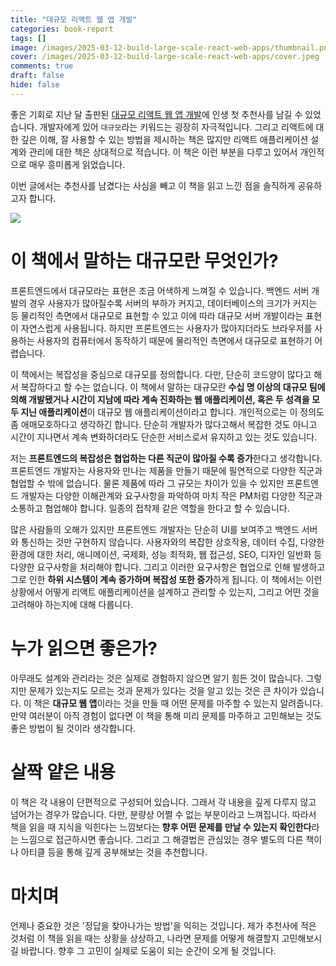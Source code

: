 ```yaml
---
title: "대규모 리액트 웹 앱 개발"
categories: book-report
tags: []
image: /images/2025-03-12-build-large-scale-react-web-apps/thumbnail.png
cover: /images/2025-03-12-build-large-scale-react-web-apps/cover.jpeg
comments: true
draft: false
hide: false
---
```



좋은 기회로 지난 달 출판된 [대규모 리액트 웹 앱 개발](https://product.kyobobook.co.kr/detail/S000215561417)에 인생 첫 추천사를 남길 수 있었습니다. 개발자에게 있어 `대규모`라는 키워드는 굉장히 자극적입니다. 그리고 리액트에 대한 깊은 이해, 잘 사용할 수 있는 방법을 제시하는 책은 많지만 리액트 애플리케이션 설계와 관리에 대한 책은 상대적으로 적습니다. 이 책은 이런 부분을 다루고 있어서 개인적으로 매우 흥미롭게 읽었습니다.

이번 글에서는 추천사를 남겼다는 사심을 빼고 이 책을 읽고 느낀 점을 솔직하게 공유하고자 합니다.

<Image src="/images/2025-03-12-build-large-scale-react-web-apps/foreword.png" caption="추천사 내용 중 일부" maxWidth="400px" />

# 이 책에서 말하는 대규모란 무엇인가?

프론트엔드에서 대규모라는 표현은 조금 어색하게 느껴질 수 있습니다. 백엔드 서버 개발의 경우 사용자가 많아질수록 서버의 부하가 커지고, 데이터베이스의 크기가 커지는 등 물리적인 측면에서 대규모로 표현할 수 있고 이에 따라 대규모 서버 개발이라는 표현이 자연스럽게 사용됩니다. 하지만 프론트엔드는 사용자가 많아지더라도 브라우저를 사용하는 사용자의 컴퓨터에서 동작하기 때문에 물리적인 측면에서 대규모로 표현하기 어렵습니다.

이 책에서는 복잡성을 중심으로 대규모를 정의합니다. 다만, 단순히 코드양이 많다고 해서 복잡하다고 할 수는 없습니다. 이 책에서 말하는 대규모란 **수십 명 이상의 대규모 팀에 의해 개발됐거나 시간이 지남에 따라 계속 진화하는 웹 애플리케이션, 혹은 두 성격을 모두 지닌 애플리케이션**이 대규모 웹 애플리케이션이라고 합니다. 개인적으로는 이 정의도 좀 애매모호하다고 생각하긴 합니다. 단순히 개발자가 많다고해서 복잡한 것도 아니고 시간이 지나면서 계속 변화하더라도 단순한 서비스로서 유지하고 있는 것도 있습니다.

저는 **프론트엔드의 복잡성은 협업하는 다른 직군이 많아질 수록 증가**한다고 생각합니다. 프론트엔드 개발자는 사용자와 만나는 제품을 만들기 때문에 필연적으로 다양한 직군과 협업할 수 밖에 없습니다. 물론 제품에 따라 그 규모는 차이가 있을 수 있지만 프론트엔드 개발자는 다양한 이해관계와 요구사항을 파악하여 마치 작은 PM처럼 다양한 직군과 소통하고 협업해야 합니다. 일종의 접착제 같은 역할을 한다고 할 수 있습니다.

많은 사람들의 오해가 있지만 프론트엔드 개발자는 단순히 UI를 보여주고 백엔드 서버와 통신하는 것만 구현하지 않습니다. 사용자와의 복잡한 상호작용, 데이터 수집, 다양한 환경에 대한 처리, 애니메이션, 국제화, 성능 최적화, 웹 접근성, SEO, 디자인 일반화 등 다양한 요구사항을 처리해야 합니다. 그리고 이러한 요구사항은 협업으로 인해 발생하고 그로 인한 **하위 시스템이 계속 증가하며 복잡성 또한 증가**하게 됩니다. 이 책에서는 이런 상황에서 어떻게 리액트 애플리케이션을 설계하고 관리할 수 있는지, 그리고 어떤 것을 고려해야 하는지에 대해 다룹니다.

# 누가 읽으면 좋은가?

아무래도 설계와 관리라는 것은 실제로 경험하지 않으면 알기 힘든 것이 많습니다. 그렇지만 문제가 있는지도 모르는 것과 문제가 있다는 것을 알고 있는 것은 큰 차이가 있습니다. 이 책은 **대규모 웹 앱**이라는 것을 만들 때 어떤 문제를 마주할 수 있는지 알려줍니다. 만약 여러분이 아직 경험이 없다면 이 책을 통해 미리 문제를 마주하고 고민해보는 것도 좋은 방법이 될 것이라 생각합니다.

# 살짝 얕은 내용

이 책은 각 내용이 단편적으로 구성되어 있습니다. 그래서 각 내용을 깊게 다루지 않고 넘어가는 경우가 많습니다. 다만, 분량상 어쩔 수 없는 부분이라고 느껴집니다. 따라서 책을 읽을 때 지식을 익힌다는 느낌보다는 **향후 어떤 문제를 만날 수 있는지 확인한다**라는 느낌으로 접근하시면 좋습니다. 그리고 그 해결법은 관심있는 경우 별도의 다른 책이나 아티클 등을 통해 깊게 공부해보는 것을 추천합니다.

# 마치며

언제나 중요한 것은 '정답을 찾아나가는 방법'을 익히는 것입니다. 제가 추천사에 적은 것처럼 이 책을 읽을 때는 상황을 상상하고, 나라면 문제를 어떻게 해결할지 고민해보시길 바랍니다. 향후 그 고민이 실제로 도움이 되는 순간이 오게 될 것입니다.